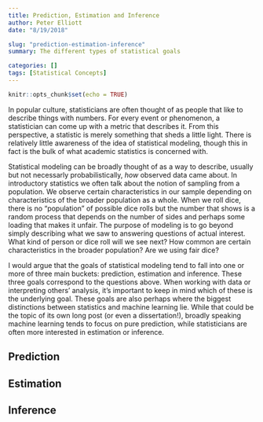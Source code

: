 ```yaml
---
title: Prediction, Estimation and Inference
author: Peter Elliott
date: "8/19/2018"

slug: "prediction-estimation-inference"
summary: The different types of statistical goals

categories: []
tags: [Statistical Concepts]
---
```


```r
knitr::opts_chunk$set(echo = TRUE)
```

In popular culture, statisticians are often thought of as people that like to describe things with numbers. For every event or phenomenon, a statistician can come up with a metric that describes it. From this perspective, a statistic is merely something that sheds a little light. There is relatively little awareness of the idea of statistical modeling, though this in fact is the bulk of what academic statistics is concerned with.

Statistical modeling can be broadly thought of as a way to describe, usually but not necessarly probabilistically, *how* observed data came about. In introductory statistics we often talk about the notion of sampling from a population. We observe certain characteristics in our sample depending on characteristics of the broader population as a whole. When we roll dice, there is no "population" of possible dice rolls but the number that shows is a random process that depends on the number of sides and perhaps some loading that makes it unfair. The purpose of modeling is to go beyond simply describing what we saw to answering questions of actual interest. What kind of person or dice roll will we see next? How common are certain characteristics in the broader population? Are we using fair dice?

I would argue that the goals of statistical modeling tend to fall into one or more of three main buckets: prediction, estimation and inference. These three goals correspond to the questions above. When working with data or interpreting others' analysis, it's important to keep in mind which of these is the underlying goal. These goals are also perhaps where the biggest distinctions between statistics and machine learning lie. While that could be the topic of its own long post (or even a dissertation!), broadly speaking machine learning tends to focus on pure prediction, while statisticians are often more interested in estimation or inference.

## Prediction


## Estimation


## Inference